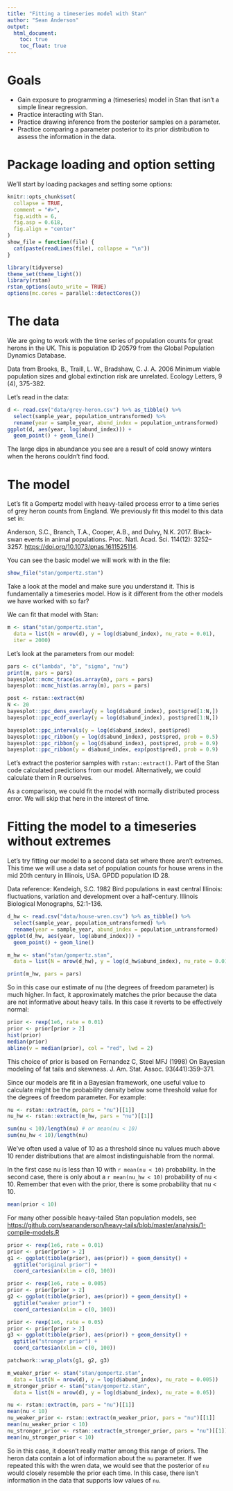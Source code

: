 ```yaml
---
title: "Fitting a timeseries model with Stan"
author: "Sean Anderson"
output:
  html_document:
    toc: true
    toc_float: true
---
```


# Goals

- Gain exposure to programming a (timeseries) model in Stan that isn't a simple
  linear regression.
- Practice interacting with Stan.
- Practice drawing inference from the posterior samples on a parameter.
- Practice comparing a parameter posterior to its prior distribution to assess
  the information in the data.

# Package loading and option setting

We'll start by loading packages and setting some options:

```r
knitr::opts_chunk$set(
  collapse = TRUE,
  comment = "#>",
  fig.width = 6,
  fig.asp = 0.618,
  fig.align = "center"
)
show_file = function(file) {
  cat(paste(readLines(file), collapse = "\n"))
}
```

```r
library(tidyverse)
theme_set(theme_light())
library(rstan)
rstan_options(auto_write = TRUE)
options(mc.cores = parallel::detectCores())
```

# The data

We are going to work with the time series of population counts for great herons in the UK. This is population ID 20579 from the Global Population Dynamics Database.

Data from Brooks, B., Traill, L. W., Bradshaw, C. J. A. 2006 Minimum viable
population sizes and global extinction risk are unrelated. Ecology Letters, 9
(4), 375-382.

Let's read in the data:

```r
d <- read.csv("data/grey-heron.csv") %>% as_tibble() %>% 
  select(sample_year, population_untransformed) %>% 
  rename(year = sample_year, abund_index = population_untransformed)
ggplot(d, aes(year, log(abund_index))) +
  geom_point() + geom_line()
```

The large dips in abundance you see are a result of cold snowy winters when the herons couldn't find food.

# The model

Let's fit a Gompertz model with heavy-tailed process error to a time series of grey heron counts from England. We previously fit this model to this data set in: 

Anderson, S.C., Branch, T.A., Cooper, A.B., and Dulvy, N.K. 2017. Black-swan events in animal populations. Proc. Natl. Acad. Sci. 114(12): 3252–3257. <https://doi.org/10.1073/pnas.1611525114>.

You can see the basic model we will work with in the file:

```r
show_file("stan/gompertz.stan")
```

Take a look at the model and make sure you understand it. This is fundamentally a timeseries model. How is it different from the other models we have worked with so far?

We can fit that model with Stan:

```r
m <- stan("stan/gompertz.stan",
  data = list(N = nrow(d), y = log(d$abund_index), nu_rate = 0.01),
  iter = 2000)
```

Let's look at the parameters from our model:

```r
pars <- c("lambda", "b", "sigma", "nu")
print(m, pars = pars)
bayesplot::mcmc_trace(as.array(m), pars = pars)
bayesplot::mcmc_hist(as.array(m), pars = pars)
```

```r
post <- rstan::extract(m)
N <- 20
bayesplot::ppc_dens_overlay(y = log(d$abund_index), post$pred[1:N,])
bayesplot::ppc_ecdf_overlay(y = log(d$abund_index), post$pred[1:N,])
```

```r
bayesplot::ppc_intervals(y = log(d$abund_index), post$pred)
bayesplot::ppc_ribbon(y = log(d$abund_index), post$pred, prob = 0.5)
bayesplot::ppc_ribbon(y = log(d$abund_index), post$pred, prob = 0.9)
bayesplot::ppc_ribbon(y = d$abund_index, exp(post$pred), prob = 0.9)
```

Let's extract the posterior samples with `rstan::extract()`. Part of the Stan code calculated predictions from our model. Alternatively, we could calculate them in R ourselves.

As a comparison, we could fit the model with normally distributed process error. We will skip that here in the interest of time. 

# Fitting the model to a timeseries without extremes

Let's try fitting our model to a second data set where there aren't extremes. This time we will use a data set of population counts for house wrens in the mid 20th century in Illinois, USA. GPDD population ID 28.

Data reference: Kendeigh, S.C. 1982 Bird populations in east central Illinois:
fluctuations, variation and development over a half-century. Illinois
Biological Monographs, 52:1-136.

```r
d_hw <- read.csv("data/house-wren.csv") %>% as_tibble() %>% 
  select(sample_year, population_untransformed) %>% 
  rename(year = sample_year, abund_index = population_untransformed)
ggplot(d_hw, aes(year, log(abund_index))) +
  geom_point() + geom_line()
```

```r
m_hw <- stan("stan/gompertz.stan", 
  data = list(N = nrow(d_hw), y = log(d_hw$abund_index), nu_rate = 0.01))
```

```r
print(m_hw, pars = pars)
```

So in this case our estimate of nu (the degrees of freedom parameter) is much higher. In fact, it approximately matches the prior because the data are not informative about heavy tails. In this case it reverts to be effectively normal:

```r
prior <- rexp(1e6, rate = 0.01)
prior <- prior[prior > 2]
hist(prior)
median(prior)
abline(v = median(prior), col = "red", lwd = 2)
```

This choice of prior is based on Fernandez C, Steel MFJ (1998) On Bayesian modeling of fat tails and skewness. J. Am. Stat. Assoc. 93(441):359–371.

Since our models are fit in a Bayesian framework, one useful value to calculate might be the probability density below some threshold value for the degrees of freedom parameter. For example:

```r
nu <- rstan::extract(m, pars = "nu")[[1]]
nu_hw <- rstan::extract(m_hw, pars = "nu")[[1]]

sum(nu < 10)/length(nu) # or mean(nu < 10)
sum(nu_hw < 10)/length(nu) 
```

We've often used a value of 10 as a threshold since nu values much above 10 render distributions that are almost indistinguishable from the normal. 

In the first case nu is less than 10 with `r mean(nu < 10)` probability. In the second case, there is only about a `r mean(nu_hw < 10)` probability of nu < 10. Remember that even with the prior, there is some probability that nu < 10.

```r
mean(prior < 10)
```

For many other possible heavy-tailed Stan population models, see <https://github.com/seananderson/heavy-tails/blob/master/analysis/1-compile-models.R>

```r
prior <- rexp(1e6, rate = 0.01)
prior <- prior[prior > 2]
g1 <- ggplot(tibble(prior), aes(prior)) + geom_density() + 
  ggtitle("original prior") +
  coord_cartesian(xlim = c(0, 100))

prior <- rexp(1e6, rate = 0.005)
prior <- prior[prior > 2]
g2 <- ggplot(tibble(prior), aes(prior)) + geom_density() + 
  ggtitle("weaker prior") +
  coord_cartesian(xlim = c(0, 100))

prior <- rexp(1e6, rate = 0.05)
prior <- prior[prior > 2]
g3 <- ggplot(tibble(prior), aes(prior)) + geom_density() + 
  ggtitle("stronger prior") +
  coord_cartesian(xlim = c(0, 100))

patchwork::wrap_plots(g1, g2, g3)
```

```r
m_weaker_prior <- stan("stan/gompertz.stan",
  data = list(N = nrow(d), y = log(d$abund_index), nu_rate = 0.005))
m_stronger_prior <- stan("stan/gompertz.stan",
  data = list(N = nrow(d), y = log(d$abund_index), nu_rate = 0.05))
```

```r
nu <- rstan::extract(m, pars = "nu")[[1]]
mean(nu < 10)
nu_weaker_prior <- rstan::extract(m_weaker_prior, pars = "nu")[[1]]
mean(nu_weaker_prior < 10)
nu_stronger_prior <- rstan::extract(m_stronger_prior, pars = "nu")[[1]]
mean(nu_stronger_prior < 10)
```

So in this case, it doesn't really matter among this range of priors. The heron data contain a lot of information about the `nu` parameter. If we repeated this with the wren data, we would see that the posterior of `nu` would closely resemble the prior each time. In this case, there isn't information in the data that supports low values of `nu`.
